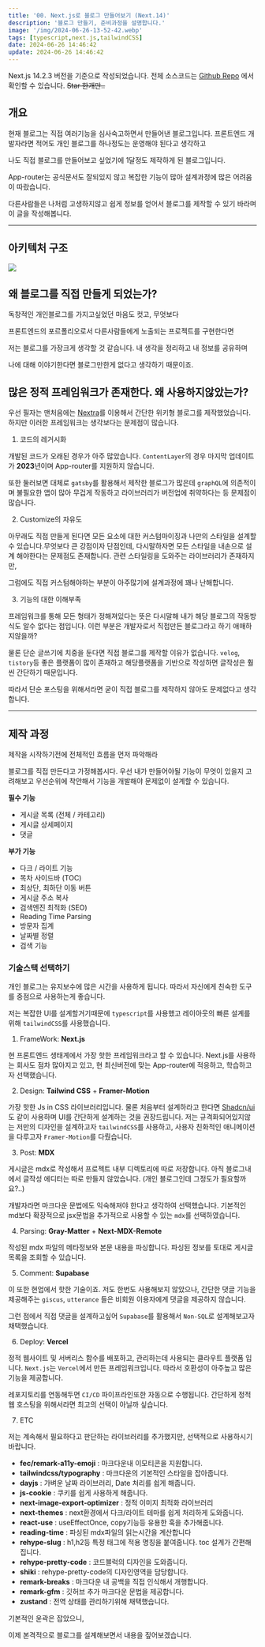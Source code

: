 ```yaml
---
title: '00. Next.js로 블로그 만들어보기 (Next.14)'
description: '블로그 만들기, 준비과정을 설명합니다.'
image: '/img/2024-06-26-13-52-42.webp'
tags: [typescript,next.js,tailwindCSS]
date: 2024-06-26 14:46:42
update: 2024-06-26 14:46:42
---
```



<Callout type='info'> Next.js 14.2.3 버전을 기준으로 작성되었습니다.</Callout>
<Callout > 전체 소스코드는 [Github Repo](https://github.com/yoyobar/newBlog) 에서 확인할 수 있습니다. ~~Star 한개만..~~</Callout>



## 개요

현재 블로그는 직접 여러기능을 심사숙고하면서 만들어낸 블로그입니다.
프론트엔드 개발자라면 적어도 개인 블로그를 하나정도는 운영해야 된다고 생각하고

나도 직접 블로그를 만들어보고 싶었기에 1달정도 제작하게 된 블로그입니다.

App-router는 공식문서도 잘되있지 않고 복잡한 기능이 많아 
설계과정에 많은 어려움이 따랐습니다.

다른사람들은 나처럼 고생하지않고
쉽게 정보를 얻어서 블로그를 제작할 수 있기 바라며 이 글을 작성해봅니다.

---

## 아키텍처 구조
![](/img/2024-06-27-17-03-41.webp)

## 왜 블로그를 직접 만들게 되었는가?

독창적인 개인블로그를 가지고싶었던 마음도 컷고, 무엇보다

프론트엔드의 포르폴리오로서 다른사람들에게 노출되는 프로젝트를 구현한다면

저는 블로그를 가장크게 생각할 것 같습니다. 내 생각을 정리하고 내 정보를 공유하며

나에 대해 이야기한다면 블로그만한게 없다고 생각하기 때문이죠.


## 많은 정적 프레임워크가 존재한다. 왜 사용하지않았는가?

우선 필자는 맨처음에는 [Nextra](https://nextra.site/docs)를 이용해서 간단한 위키형 블로그를 제작했었습니다.
하지만 이러한 프레임워크는 생각보다는 문제점이 많습니다.

1. 코드의 레거시화

개발된 코드가 오래된 경우가 아주 많았습니다.
`ContentLayer`의 경우 마지막 업데이트가 **2023**년이며
App-router를 지원하지 않습니다.

또한 둘러보면 대체로 `gatsby`를 활용해서 제작한 블로그가 많은데
`graphQL`에 의존적이며 불필요한 앱이 많아 무겁게 작동하고
라이브러리가 버전업에 취약하다는 등 문제점이 많습니다.

2. Customize의 자유도

아무래도 직접 만들게 된다면 모든 요소에 대한 커스텀마이징과 나만의 스타일을
설계할 수 있습니다.무엇보다 큰 강점이자 단점인데, 다시말하자면 모든 스타일을 내손으로
설계 해야한다는 문제점도 존재합니다. 관련 스타일링을 도와주는 라이브러리가 존재하지만,

그럼에도 직접 커스텀해야하는 부분이 아주많기에 설계과정에 꽤나 난해합니다.

3. 기능의 대한 이해부족

프레임워크를 통해 모든 형태가 정해져있다는 뜻은 다시말해 내가 해당 블로그의 작동방식도
알수 없다는 점입니다. 이런 부분은 개발자로서 직접만든 블로그라고 하기 애매하지않을까?

물론 단순 글쓰기에 치중을 둔다면 직접 블로그를 제작할 이유가 없습니다.
`velog`, `tistory`등 좋은 플랫폼이 많이 존재하고
해당플랫폼을 기반으로 작성하면 글작성은 훨씬 간단하기 때문입니다.

따라서 단순 포스팅을 위해서라면 굳이 직접 블로그를 제작하지 않아도 문제없다고 생각합니다.

---

## 제작 과정

<Callout>제작을 시작하기전에 전체적인 흐름을 먼저 파악해라</Callout>

블로그를 직접 만든다고 가정해봅시다.
우선 내가 만들어야될 기능이 무엇이 있을지 고려해보고 
우선순위에 착안해서 기능을 개발해야 문제없이 설계할 수 있습니다.

**필수 기능**
 - 게시글 목록 (전체 / 카테고리)
 - 게시글 상세페이지
 - 댓글

**부가 기능**
 - 다크 / 라이트 기능
 - 목차 사이드바 (TOC)
 - 최상단, 최하단 이동 버튼
 - 게시글 주소 복사
 - 검색엔진 최적화 (SEO)
 - Reading Time Parsing
 - 방문자 집계
 - 날짜별 정렬
 - 검색 기능

### 기술스택 선택하기
개인 블로그는 유지보수에 많은 시간을 사용하게 됩니다.
따라서 자신에게 친숙한 도구를 중점으로 사용하는게 좋습니다.

저는 복잡한 UI를 설계할거기때문에 `typescript`를 사용했고
레이아웃의 빠른 설계를 위해 `tailwindCSS`를 사용했습니다.

1. FrameWork: **Next.js**

현 프론트엔드 생태계에서 가장 핫한 프레임워크라고 할 수 있습니다.
Next.js를 사용하는 회사도 점차 많아지고 있고,
현 최신버전에 맞는 App-router에 적응하고, 학습하고자 선택했습니다.

2. Design: **Tailwind CSS** + **Framer-Motion**

가장 핫한 Js in CSS 라이브러리입니다. 물론 처음부터 설계하라고 한다면
[Shadcn/ui](https://ui.shadcn.com/)도 같이 사용하며 UI를 간단하게 설계하는 것을 권장드립니다. 
저는 규격화되어있지않는 저만의 디자인을 설계하고자 `tailwindCSS`를 사용하고, 사용자 친화적인 애니메이션을 다루고자 `Framer-Motion`를 다뤘습니다.

3. Post: **MDX**

게시글은 mdx로 작성해서 프로젝트 내부 디렉토리에 따로 저장합니다.
아직 블로그내에서 글작성 에디터는 따로 만들지 않았습니다. (개인 블로그인데 그정도가 필요할까요?..)

개발자라면 마크다운 문법에도 익숙해져야 한다고 생각하여 선택했습니다. 기본적인 md보다
확장적으로 jsx문법을 추가적으로 사용할 수 있는 `mdx`를 선택하였습니다.

4. Parsing: **Gray-Matter** + **Next-MDX-Remote**

작성된 mdx 파일의 메타정보와 본문 내용을 파싱합니다.
파싱된 정보를 토대로 게시글 목록을 조회할 수 있습니다.

5. Comment: **Supabase**

이 또한 현업에서 핫한 기술이죠. 저도 한번도 사용해보지 않았으나,
간단한 댓글 기능을 제공해주는 `giscus`, `utterance` 들은 
비회원 이용자에게 댓글을 제공하지 않습니다.

그런 점에서 직접 댓글을 설계하고싶어 `Supabase`를 활용해서 `Non-SQL`로 설계해보고자 채택했습니다.

6. Deploy: **Vercel**

정적 웹사이트 및 서버리스 함수를 배포하고, 관리하는데 사용되는 클라우트 플랫폼 입니다.
`Next.js`는 `Vercel`에서 만든 프레임워크입니다. 따라서 호환성이 아주높고 많은 기능을 제공합니다.

레포지토리를 연동해두면 `CI/CD` 파이프라인또한 자동으로 수행됩니다. 
간단하게 정적 웹 호스팅을 위해서라면 최고의 선택이 아닐까 싶습니다.

7. ETC

저는 계속해서 필요하다고 판단하는 라이브러리를 추가했지만, 선택적으로 사용하시기 바랍니다.

- **fec/remark-a11y-emoji** : 마크다운내 이모티콘을 지원합니다.
- **tailwindcss/typography** : 마크다운의 기본적인 스타일을 잡아줍니다.
- **dayjs** : 가벼운 날짜 라이브러리, Date 처리를 쉽게 해줍니다.
- **js-cookie** : 쿠키를 쉽게 사용하게 해줍니다.
- **next-image-export-optimizer** : 정적 이미지 최적화 라이브러리
- **next-themes** : next환경에서 다크/라이트 테마를 쉽게 처리하게 도와줍니다.
- **react-use** : useEffectOnce, copy기능등 유용한 훅을 추가해줍니다.
- **reading-time** : 파싱된 mdx파일의 읽는시간을 계산합니다
- **rehype-slug** : h1,h2등 특정 태그에 적용 명칭을 붙여줍니다. toc 설계가 간편해집니다.
- **rehype-pretty-code** : 코드블럭의 디자인을 도와줍니다.
- **shiki** : rehype-pretty-code의 디자인영역을 담당합니다.
- **remark-breaks** : 마크다운 내 공백을 직접 인식해서 개행합니다.
- **remark-gfm** : 깃허브 추가 마크다운 문법을 제공합니다.
- **zustand** : 전역 상태를 관리하기위해 채택했습니다.


기본적인 윤곽은 잡았으니, 

이제 본격적으로 블로그를 설계해보면서 내용을 짚어보겠습니다.